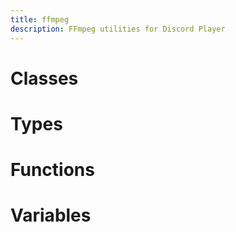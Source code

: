 ```yaml
---
title: ffmpeg
description: FFmpeg utilities for Discord Player
---
```


# Classes

<Cards>
  <Card
    title="FFmpeg"
    description="Docs for class FFmpeg"
    href="/api/ffmpeg/classes/FFmpeg"
  />
</Cards>

# Types

<Cards><Card title="FFmpegOptions" description="Docs for type FFmpegOptions" href="/api/ffmpeg/types/FFmpegOptions" />

<Card
  title="FFmpegSource"
  description="Docs for type FFmpegSource"
  href="/api/ffmpeg/types/FFmpegSource"
/>

<Card
  title="ResolvedFFmpegSource"
  description="Docs for type ResolvedFFmpegSource"
  href="/api/ffmpeg/types/ResolvedFFmpegSource"
/>

<Card
  title="ArgPrimitive"
  description="Docs for type ArgPrimitive"
  href="/api/ffmpeg/types/ArgPrimitive"
/>

<Card
  title="FFmpegCallback"
  description="Docs for type FFmpegCallback"
  href="/api/ffmpeg/types/FFmpegCallback"
/>

<Card title="FFmpegLib" description="Docs for type FFmpegLib" href="/api/ffmpeg/types/FFmpegLib" /></Cards>

# Functions

<Cards>
  <Card
    title="createFFmpegArgs"
    description="Create FFmpeg arguments from an object."
    href="/api/ffmpeg/functions/createFFmpegArgs"
  />
</Cards>

# Variables

<Cards>
  <Card
    title="version"
    description="Docs for variable version"
    href="/api/ffmpeg/variables/version"
  />
</Cards>
